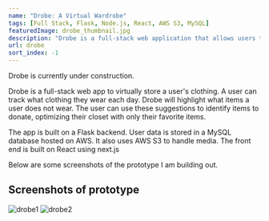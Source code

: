 ```yaml
---
name: "Drobe: A Virtual Wardrobe"
tags: [Full Stack, Flask, Node.js, React, AWS S3, MySQL]
featuredImage: drobe_thumbnail.jpg
description: "Drobe is a full-stack web application that allows users to upload images of their clothing items and organize them into a virtual wardrobe. Users can then create outfits and plan what to wear for the week."
url: drobe
sort_index: -1
---
```


Drobe is currently under construction. 

Drobe is a full-stack web app to virtually store a user's clothing. A user can track what clothing they wear each day. Drobe will highlight
what items a user does not wear. The user can use these suggestions to identify items to donate, optimizing their closet with only their
favorite items.

The app is built on a Flask backend. User data is stored in a MySQL database hosted on AWS. It also uses AWS S3 to handle media. The front
end is built on React using next.js

Below are some screenshots of the prototype I am building out.


## Screenshots of prototype
![drobe1](Drobe1.jpg)
![drobe2](Drobe2.jpg)